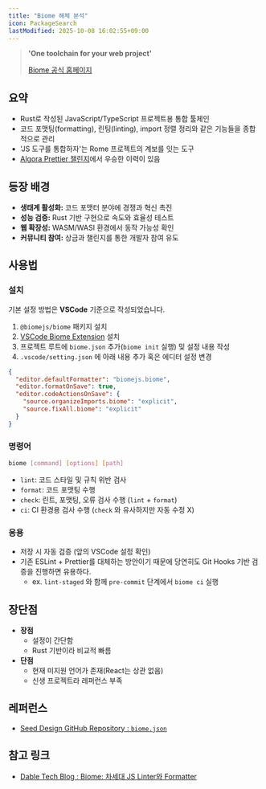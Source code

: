 ```yaml
---
title: "Biome 해체 분석"
icon: PackageSearch
lastModified: 2025-10-08 16:02:55+09:00
---
```


> **'One toolchain for your web project'**
>
> [Biome 공식 홈페이지](https://biomejs.dev/)

## 요약

- Rust로 작성된 JavaScript/TypeScript 프로젝트용 통합 툴체인
- 코드 포맷팅(formatting), 린팅(linting), import 정렬 정리와 같은 기능들을 종합적으로 관리
- 'JS 도구를 통합하자'는 Rome 프로젝트의 계보를 잇는 도구
- [Algora Prettier 챌린지](https://algora.io/challenges/prettier)에서 우승한 이력이 있음

## 등장 배경

- **생태계 활성화:** 코드 포맷터 분야에 경쟁과 혁신 촉진
- **성능 검증:** Rust 기반 구현으로 속도와 효율성 테스트
- **웹 확장성:** WASM/WASI 환경에서 동작 가능성 확인
- **커뮤니티 참여:** 상금과 챌린지를 통한 개발자 참여 유도

## 사용법

### 설치

<Callout>기본 설정 방법은 **VSCode** 기준으로 작성되었습니다.</Callout>

1. `@biomejs/biome` 패키지 설치
2. [VSCode Biome Extension](https://marketplace.visualstudio.com/items?itemName=biomejs.biome) 설치
3. 프로젝트 루트에 `biome.json` 추가(`biome init` 실행) 및 설정 내용 작성
4. `.vscode/setting.json` 에 아래 내용 추가 혹은 에디터 설정 변경

```json
{
  "editor.defaultFormatter": "biomejs.biome",
  "editor.formatOnSave": true,
  "editor.codeActionsOnSave": {
    "source.organizeImports.biome": "explicit",
    "source.fixAll.biome": "explicit"
  }
}
```

### 명령어

```sh
biome [command] [options] [path]
```

- `lint`: 코드 스타일 및 규칙 위반 검사
- `format`: 코드 포맷팅 수행
- `check`: 린트, 포맷팅, 오류 검사 수행 (`lint` + `format`)
- `ci`: CI 환경용 검사 수행 (`check` 와 유사하지만 자동 수정 X)

### 응용

- 저장 시 자동 검증 (앞의 VSCode 설정 확인)
- 기존 ESLint + Prettier를 대체하는 방안이기 때문에 당연히도 Git Hooks 기반 검증을 진행하면 유용하다.
  - ex. `lint-staged` 와 함께 `pre-commit` 단계에서 `biome ci` 실행

## 장단점

- **장점**
  - 설정이 간단함
  - Rust 기반이라 비교적 빠름
- **단점**
  - 현재 미지원 언어가 존재(React는 상관 없음)
  - 신생 프로젝트라 레퍼런스 부족

## 레퍼런스

- [Seed Design GitHub Repository : `biome.json`](https://github.com/daangn/seed-design/blob/dev/biome.json)

## 참고 링크

- [Dable Tech Blog : Biome: 차세대 JS Linter와 Formatter](https://dabletech.oopy.io/5a038d59-1cee-47f2-aaff-68e00115a399)
